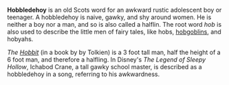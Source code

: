 '''Hobbledehoy''' is an old Scots word for an awkward rustic adolescent boy or teenager. A hobbledehoy is naive, gawky, and shy around women. He is neither a boy nor a man, and so is also called a halflin. The root word ''hob'' is also used to describe the little men of fairy tales, like hobs, [[hobgoblin]]s, and hobyahs. 

''The [[Hobbit]]'' (in a book by by Tolkien) is a 3 foot tall man, half the height of a 6 foot man, and therefore a halfling. In Disney's ''The Legend of Sleepy Hollow'', Ichabod Crane, a tall gawky school master, is described as a hobbledehoy in a song, referring to his awkwardness.